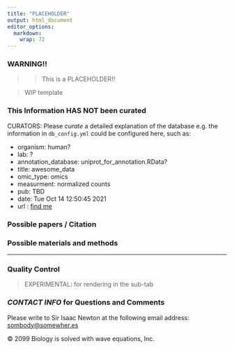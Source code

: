```yaml
---
title: "PLACEHOLDER"
output: html_document
editor_options: 
  markdown: 
    wrap: 72
---
```


### WARNING!!

> > This is a PLACEHOLDER!! 

> WIP template

### This Information HAS NOT been curated

CURATORS: Please _curate_ a detailed explanation of the database
e.g. the information in `db_config.yml` could be configured here, such as:

-   organism: human?
-   lab: ?
-   annotation_database: uniprot_for_annotation.RData?
-   title: awesome_data
-   omic_type: <blanketyblank>omics
-   measurment: normalized counts
-   pub: TBD
-   date: Tue Oct 14 12:50:45 2021
-   url : [find me](http:google.com)



### Possible papers / Citation

### Possible materials and methods

------------------------------------------------------------------------
### Quality Control
> EXPERIMENTAL: for rendering in the <playground> <QC> sub-tab

### _CONTACT INFO_ for Questions and Comments

Please write to Sir Isaac Newton at the following email address:
[sombody\@somewher.es](mailto:sombody@somewher.es){.email}

© 2099 Biology is solved with wave equations, Inc.
